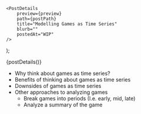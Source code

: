 

    <PostDetails
        preview={preview}
        path={postPath}
        title="Modelling Games as Time Series"
        blurb=""
        postedAt="WIP"
    />
);

<Fragment>{postDetails()}</Fragment>

- Why think about games as time series?
- Benefits of thinking about games as time series
- Downsides of games as time series
- Other approaches to analyzing games
    - Break games into periods (I.e. early, mid, late)
    - Analyze a summary of the game

